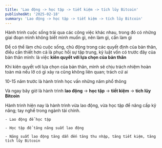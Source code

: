 ```yaml
---
title: 'Lao động -> học tập -> tiết kiệm -> tích lũy Bitcoin'
publishedAt: '2025-02-18'
summary: 'Lao động -> học tập -> tiết kiệm -> tích lũy Bitcoin'
---
```


Hành trình cuộc sống trải qua các công việc khác nhau, trong đó có những giai đoạn mình không biết mình muốn gì, nên làm gì,
cần làm gì

Để có thể làm chủ cuộc sống, chủ động trong các quyết định của bản thân, điều cần thiết hơn cả là phục hồi sự tập trung, kỷ luật
vốn có trước đây của bản thân mình: là việc **kiên quyết với lựa chọn của bản thân**

Khi kiên quyết với lựa chọn của bản thân, mình sẽ chịu trách nhiệm hoàn toàn mà nếu lỡ có gì xảy ra cũng không liên quan; trách cứ ai

10-15 năm trước là hành trình học vấn những năm phổ thông

Và ngay bây giờ là hành trình **lao động** -> **học tập** -> **tiết kiệm** -> **tích lũy Bitcoin**

Hành trình hiện nay là hành trình vừa lao động, vừa học tập để nâng cấp kỹ năng; tay nghề trong ngành tài chính.

    - Lao động để học tập

    - Học tập để tăng năng suất lao động 

    - Năng suất lao động tăng dẫn đến tăng thu nhập, tăng tiết kiệm, tăng tích lũy Bitcoin


